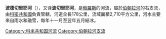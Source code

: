'''波德切里耶河'''（{{lang-ru|Подчерье}}），又译'''波切里耶河'''，是[[俄羅斯|俄羅斯]]的河流，屬於[[伯朝拉河|伯朝拉河]]的右支流，由[[科密共和國|科密共和國]]負責管轄，河道全長178公里，流域面積2,710平方公里，河水主要來自雨水和融雪，每年十一月至翌年五月結冰。

{{Russia-geo-stub}}
[[Category:科米共和国河流|Category:科米共和国河流]]
[[Category:伯朝拉河支流|Category:伯朝拉河支流]]